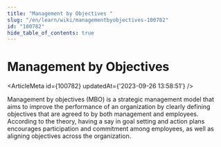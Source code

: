 ```yaml
---
title: "Management by Objectives "
slug: "/en/learn/wiki/managementbyobjectives-100782"
id: "100782"
hide_table_of_contents: true
---
```



# Management by Objectives 

<ArticleMeta id={100782} updatedAt={'2023-09-26 13:58:51'} />
<div className='border-solid border-b border-t-0 my-4 border-[var(--ifm-color-gray-300)]' />

Management by objectives (MBO) is a strategic management model that aims to improve the performance of an organization by clearly defining objectives that are agreed to by both management and employees. According to the theory, having a say in goal setting and action plans encourages participation and commitment among employees, as well as aligning objectives across the organization.
